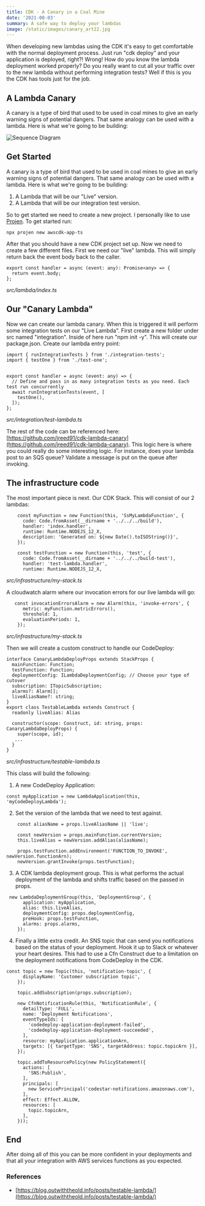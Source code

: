 ```yaml
---
title: CDK - A Canary in a Coal Mine
date: '2021-08-03'
summary: A safe way to deploy your lambdas
image: /static/images/canary_art22.jpg
---
```

When developing new lambdas using the CDK it's easy to get comfortable with the normal deployment process. Just run "cdk deploy" and your application is deployed, right?! Wrong! How do you know the lambda deployment worked properly? Do you really want to cut all your traffic over to the new lambda without performing integration tests? Well if this is you the CDK has tools just for the job.

## A Lambda Canary

A canary is a type of bird that used to be used in coal mines to give an early warning signs of potential dangers. That same analogy can be used with a lambda. Here is what we're going to be building:

![Sequence Diagram](/static/images/untitled.png)

## Get Started

A canary is a type of bird that used to be used in coal mines to give an early warning signs of potential dangers. That same analogy can be used with a lambda. Here is what we're going to be building:

1. A Lambda that will be our "Live" version.
2. A Lambda that will be our integration test version.

So to get started we need to create a new project. I personally like to use [Projen](https://github.com/projen/projen). To get started run:

```
npx projen new awscdk-app-ts
```

After that you should have a new CDK project set up. Now we need to create a few different files. First we need our "live" lambda. This will simply return back the event body back to the caller.

```
export const handler = async (event: any): Promise<any> => {
  return event.body;
};
```
*src/lambda/index.ts*

## Our "Canary Lambda"

Now we can create our lambda canary. When this is triggered it will perform some integration tests on our "Live Lambda". First create a new folder under src named "integration". Inside of here run "npm init -y". This will create our package.json. Create our lambda entry point:

```
import { runIntegrationTests } from './integration-tests';
import { testOne } from './test-one';


export const handler = async (event: any) => {
  // Define and pass in as many integration tests as you need. Each test run concurrently
  await runIntegrationTests(event, [
    testOne(),
  ]);
};
```
*src/integration/test-lambda.ts*

The rest of the code can be referenced here: [https://github.com/jreed91/cdk-lambda-canary](https://github.com/jreed91/cdk-lambda-canary). This logic here is where you could really do some interesting logic. For instance, does your lambda post to an SQS queue? Validate a message is put on the queue after invoking.

## The infrastructure code
The most important piece is next. Our CDK Stack. This will consist of our 2 lambdas:
```
    const myFunction = new Function(this, 'SsMyLambdaFunction', {
      code: Code.fromAsset(__dirname + '../../../build'),
      handler: 'index.handler',
      runtime: Runtime.NODEJS_12_X,
      description: 'Generated on: ${new Date().toISOString()}',
    });

    const testFunction = new Function(this, 'test', {
      code: Code.fromAsset(__dirname + '../../../build-test'),
      handler: 'test-lambda.handler',
      runtime: Runtime.NODEJS_12_X,
```
*src/infrastructure/my-stack.ts*

A cloudwatch alarm where our invocation errors for our live lambda will go:
```
   const invocationErrorsAlarm = new Alarm(this, 'invoke-errors', {
      metric: myFunction.metricErrors(),
      threshold: 1,
      evaluationPeriods: 1,
    });
```
*src/infrastructure/my-stack.ts*

Then we will create a custom construct to handle our CodeDeploy:
```
interface CanaryLambdaDeployProps extends StackProps {
  mainFunction: Function;
  testFunction: Function;
  deploymentConfig: ILambdaDeploymentConfig; // Choose your type of cutover
  subscription: ITopicSubscription;
  alarms?: Alarm[];
  liveAliasName?: string;
}
export class TestableLambda extends Construct {
  readonly liveAlias: Alias

  constructor(scope: Construct, id: string, props: CanaryLambdaDeployProps) {
    super(scope, id);
   ...
  }
}
```
*src/infrastructure/testable-lambda.ts*

This class will build the following:
1. A new CodeDeploy Application:
```
const myApplication = new LambdaApplication(this, 'myCodeDeployLambda');
```

2. Set the version of the lambda that we need to test against.
```
    const aliasName = props.liveAliasName || 'live';

    const newVersion = props.mainFunction.currentVersion;
    this.liveAlias = newVersion.addAlias(aliasName);

    props.testFunction.addEnvironment('FUNCTION_TO_INVOKE', newVersion.functionArn);
    newVersion.grantInvoke(props.testFunction);
```

3. A CDK lambda deployment group. This is what performs the actual deployment of the lambda and shifts traffic based on the passed in props.
```
 new LambdaDeploymentGroup(this, 'DeploymentGroup', {
      application: myApplication,
      alias: this.liveAlias,
      deploymentConfig: props.deploymentConfig,
      preHook: props.testFunction,
      alarms: props.alarms,
    });
```

4. Finally a little extra credit. An SNS topic that can send you notifications based on the status of your deployment. Hook it up to Slack or whatever your heart desires. This had to use a Cfn Construct due to a limitation on the deployment notifications from CodeDeploy in the CDK.

```
const topic = new Topic(this, 'notification-topic', {
      displayName: 'Customer subscription topic',
    });

    topic.addSubscription(props.subscription);

    new CfnNotificationRule(this, 'NotificationRule', {
      detailType: 'FULL',
      name: 'Deployment Notifications',
      eventTypeIds: [
        'codedeploy-application-deployment-failed',
        'codedeploy-application-deployment-succeeded',
      ],
      resource: myApplication.applicationArn,
      targets: [{ targetType: 'SNS', targetAddress: topic.topicArn }],
    });

    topic.addToResourcePolicy(new PolicyStatement({
      actions: [
        'SNS:Publish',
      ],
      principals: [
        new ServicePrincipal('codestar-notifications.amazonaws.com'),
      ],
      effect: Effect.ALLOW,
      resources: [
        topic.topicArn,
      ],
    }));
```

## End
After doing all of this you can be more confident in your deployments and that all your integration with AWS services functions as you expected.

### References

* [https://blog.outwiththeold.info/posts/testable-lambda/](https://blog.outwiththeold.info/posts/testable-lambda/)
